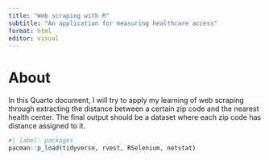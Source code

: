 ```yaml
---
title: "Web scraping with R"
subtitle: "An application for measuring healthcare access"
format: html
editor: visual
---
```

# About

In this Quarto document, I will try to apply my learning of web scraping through extracting the distance between a certain zip code and the nearest health center. The final output should be a dataset where each zip code has distance assigned to it.



```r
#| label: packages
pacman::p_load(tidyverse, rvest, RSelenium, netstat)
```


